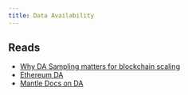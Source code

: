 ```yaml
---
title: Data Availability
---
```


## Reads

- [Why DA Sampling matters for blockchain scaling](https://blockworks.co/news/data-availability-ethereum)
- [Ethereum DA](https://ethereum.org/en/developers/docs/data-availability)
- [Mantle Docs on DA](https://docs.mantle.xyz/network/introduction/concepts/data-availability)